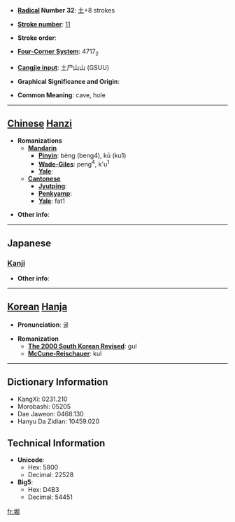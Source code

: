 * '''[[Wiktionary:Chinese radical index| Radical]] Number 32''': [[Wiktionary:Chinese radical index 土|土]]+8 strokes

* '''[[Wiktionary:Chinese total strokes index|Stroke number]]''': [[Wiktionary:Chinese total strokes index 11|11]]

* '''Stroke order''': 

* '''[[Wiktionary:Chinese four corner index|Four-Corner System]]''': 4717<sub>2</sub>

* '''[[Wiktionary:Chinese Cangjie index|Cangjie input]]''': 土尸山山 (GSUU)

* '''Graphical Significance and Origin''': 

* '''Common Meaning''': cave, hole

----

== [[Chinese]] [[Hanzi]] ==

* '''Romanizations'''
** '''[[Mandarin]]'''
*** '''[[Pinyin]]''': bèng (beng4), kū (ku1)
*** '''[[Wade-Giles]]''': peng<sup>4</sup>, k'u<sup>1</sup>
*** '''[[Yale]]''': 
** '''[[Cantonese]]'''
*** '''[[Jyutping]]''':
*** '''[[Penkyamp]]''': 
*** '''[[Yale]]''': fat1

* '''Other info''': 

----

==Japanese==
===[[Kanji]]===
{{kanji|on readings=[[くつ]] (kutsu)|kun readings=[[ほり]] (hori), [[ほる]] (horu), [[あな]] (ana)}}

* '''Other info''':  

----

== [[Korean]] [[Hanja]] ==

* '''Pronunciation''': 굴

* '''Romanization'''
** '''[[The 2000 South Korean Revised Romanization|The 2000 South Korean Revised]]''': gul
** '''[[McCune-Reischauer]]''': kul

----

== Dictionary Information ==

* KangXi: 0231.210
* Morobashi: 05205
* Dae Jaweon: 0468.130
* Hanyu Da Zidian: 10459.020

== Technical Information ==

* '''Unicode''':
** Hex: 5800
** Decimal: 22528
* '''Big5''':
** Hex: D4B3
** Decimal: 54451

[[fr:堀]]